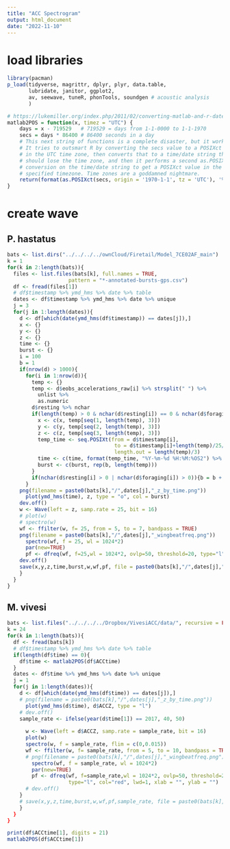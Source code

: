 ```yaml
---
title: "ACC Spectrogram"
output: html_document
date: "2022-11-10"
---
```


# load libraries
```r
library(pacman)
p_load(tidyverse, magrittr, dplyr, plyr, data.table,
       lubridate, janitor, ggplot2,
       av, seewave, tuneR, phonTools, soundgen # acoustic analysis
       )
```


```r
# https://lukemiller.org/index.php/2011/02/converting-matlab-and-r-date-and-time-values/
matlab2POS = function(x, timez = "UTC") {
	days = x - 719529 	# 719529 = days from 1-1-0000 to 1-1-1970
	secs = days * 86400 # 86400 seconds in a day
	# This next string of functions is a complete disaster, but it works.
	# It tries to outsmart R by converting the secs value to a POSIXct value
	# in the UTC time zone, then converts that to a time/date string that 
	# should lose the time zone, and then it performs a second as.POSIXct()
	# conversion on the time/date string to get a POSIXct value in the user's 
	# specified timezone. Time zones are a goddamned nightmare.
	return(format(as.POSIXct(secs, origin = '1970-1-1', tz = 'UTC'), '%Y-%m-%d %H:%M:%OS3'))
}
```


# create wave
## P. hastatus

```r
bats <- list.dirs("../../../../ownCloud/Firetail/Model_7CE02AF_main")
k = 1
for(k in 2:length(bats)){
  files <- list.files(bats[k], full.names = TRUE, 
                    pattern = "*-annotated-bursts-gps.csv")
  df <- fread(files[1])
  # df$timestamp %>% ymd_hms %>% date %>% table
  dates <- df$timestamp %>% ymd_hms %>% date %>% unique
  j = 3
  for(j in 1:length(dates)){
    d <- df[which(date(ymd_hms(df$timestamp)) == dates[j]),]
    x <- {}
    y <- {}
    z <- {}
    time <- {}
    burst <- {}
    i = 100
    b = 1
    if(nrow(d) > 1000){
      for(i in 1:nrow(d)){
        temp <- {}
        temp <- d$eobs_accelerations_raw[i] %>% strsplit(" ") %>% 
          unlist %>% 
          as.numeric
        d$resting %>% nchar
        if(length(temp) > 0 & nchar(d$resting[i]) == 0 & nchar(d$foraging[i]) == 0){
          x <- c(x, temp[seq(1, length(temp), 3)])
          y <- c(y, temp[seq(2, length(temp), 3)])
          z <- c(z, temp[seq(3, length(temp), 3)])
          temp_time <- seq.POSIXt(from = d$timestamp[i], 
                                   to = d$timestamp[i]+length(temp)/25/3, 
                                   length.out = length(temp)/3)
          time <- c(time, format(temp_time, "%Y-%m-%d %H:%M:%OS2") %>% as.character)
          burst <- c(burst, rep(b, length(temp)))
        }
        if(nchar(d$resting[i] > 0 | nchar(d$foraging[i]) > 0)){b = b + 1}
      }
    png(filename = paste0(bats[k],"/",dates[j],"_z_by_time.png"))
      plot(ymd_hms(time), z, type = "o", col = burst)
    dev.off()
    w <- Wave(left = z, samp.rate = 25, bit = 16)
    # plot(w)
    # spectro(w)
    wf <- ffilter(w, f= 25, from = 5, to = 7, bandpass = TRUE)
    png(filename = paste0(bats[k],"/",dates[j],"_wingbeatfreq.png"))
      spectro(wf, f = 25, wl = 1024*2)
      par(new=TRUE)
      pf <- dfreq(wf, f=25,wl = 1024*2, ovlp=50, threshold=20, type="l", col="red", lwd=2, xlab = "", ylab = "")  
    dev.off()
    save(x,y,z,time,burst,w,wf,pf, file = paste0(bats[k],"/",dates[j],"_wingbeatfreq.robj"))
    }
  }
}


```

## M. vivesi
```r
bats <- list.files("../../../../Dropbox/VivesiACC/data/", recursive = FALSE, pattern = "*.csv", full.names = TRUE)
k = 24
for(k in 1:length(bats)){
  df <- fread(bats[k])
  # df$timestamp %>% ymd_hms %>% date %>% table
  if(length(df$time) == 0){
    df$time <- matlab2POS(df$ACCtime)
  }
  dates <- df$time %>% ymd_hms %>% date %>% unique
  j = 1
  for(j in 1:length(dates)){
    d <- df[which(date(ymd_hms(df$time)) == dates[j]),]
    # png(filename = paste0(bats[k],"/",dates[j],"_z_by_time.png"))
      plot(ymd_hms(d$time), d$ACCZ, type = "l")
    # dev.off()
    sample_rate <- ifelse(year(d$time[1]) == 2017, 40, 50)
      
      w <- Wave(left = d$ACCZ, samp.rate = sample_rate, bit = 16)
      plot(w)
      spectro(w, f = sample_rate, flim = c(0,0.015))
      wf <- ffilter(w, f= sample_rate, from = 5, to = 10, bandpass = TRUE)
      # png(filename = paste0(bats[k],"/",dates[j],"_wingbeatfreq.png"))
        spectro(wf, f = sample_rate, wl = 1024*2)
        par(new=TRUE)
        pf <- dfreq(wf, f=sample_rate,wl = 1024*2, ovlp=50, threshold=20, 
                    type="l", col="red", lwd=1, xlab = "", ylab = "")  
      # dev.off()  
    }
    # save(x,y,z,time,burst,w,wf,pf,sample_rate, file = paste0(bats[k],"/",dates[j],"_wingbeatfreq.robj"))
    }
  }
}

print(df$ACCtime[1], digits = 21)
matlab2POS(df$ACCtime[1])
```

